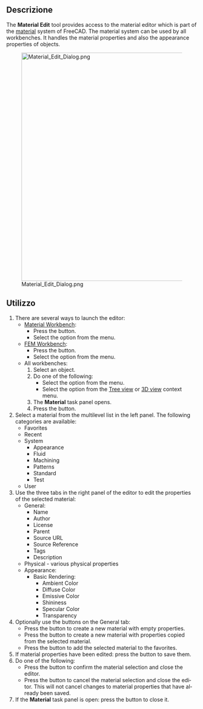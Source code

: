 <languages/>

{{Docnav/it
|
|
|[[Material_Workbench/it|Material]]
|IconL=
|IconR=
|IconC=Workbench_Material.svg
}}

<div lang="en" dir="ltr" class="mw-content-ltr">
{{GuiCommand
|Name=Material Edit
|MenuLocation=Materials → Edit...<br>Model → Materials → Material editor
|Workbenches=[[Material_Workbench|Material]], [[FEM_Workbench|FEM]]
|Version=1.0
|SeeAlso=[[FEM_MaterialEditor|FEM MaterialEditor]]
}}
</div>

<span id="Description"></span>
==Descrizione==

<div lang="en" dir="ltr" class="mw-content-ltr">
The '''Material Edit''' tool provides access to the material editor which is part of the [[Material|material]] system of FreeCAD. The material system can be used by all workbenches. It handles the material properties and also the appearance properties of objects.
</div>

[[Image:Material_Edit_Dialog.png|600px]]

<span id="Usage"></span>
==Utilizzo==

<div lang="en" dir="ltr" class="mw-content-ltr">
# There are several ways to launch the editor:
#* [[Material_Workbench|Material Workbench]]:
#** Press the {{Button|[[Image:Material_Edit.svg|16px]] [[Material_Edit|Edit...]]}} button.
#** Select the {{MenuCommand|Materials → [[Image:Material_Edit.svg|16px]] Edit...}} option from the menu.
#* [[FEM_Workbench|FEM Workbench]]:
#** Press the {{Button|[[Image:FEM_MaterialEditor.svg|16px]] [[FEM_MaterialEditor|Material editor]]}} button.
#** Select the {{MenuCommand|Model → Materials → [[Image:FEM_MaterialEditor.svg|16px]] Material editor}} option from the menu.
#* All workbenches:
#*# Select an object.
#*# Do one of the following:
#*#* Select the {{MenuCommand|View → [[Image:Material_Edit.svg|16px]] Material...}} option from the menu.
#*#* Select the {{MenuCommand|[[Image:Material_Edit.svg|16px]] Material...}} option from the [[Tree_view|Tree view]] or [[3D_view|3D view]] context menu.
#*# The '''Material''' task panel opens.
#*# Press the {{Button|Launch editor}} button.
# Select a material from the multilevel list in the left panel. The following categories are available:
#* Favorites
#* Recent
#* System
#** Appearance
#** Fluid
#** Machining
#** Patterns
#** Standard
#** Test
#* User
# Use the three tabs in the right panel of the editor to edit the properties of the selected material:
#* General:
#** Name
#** Author
#** License
#** Parent
#** Source URL
#** Source Reference
#** Tags
#** Description
#* Physical - various physical properties
#* Appearance:
#**Basic Rendering:
#*** Ambient Color
#*** Diffuse Color
#*** Emissive Color
#*** Shininess
#*** Specular Color
#*** Transparency
# Optionally use the buttons on the General tab:
#* Press the {{Button|New}} button to create a new material with empty properties.
#* Press the {{Button|Inherit New}} button to create a new material with properties copied from the selected material.
#* Press the {{Button|*}} button to add the selected material to the favorites.
# If material properties have been edited: press the {{Button|Save}} button to save them.
# Do one of the following:
#* Press the {{Button|OK}} button to confirm the material selection and close the editor.
#* Press the {{Button|Cancel}} button to cancel the material selection and close the editor. This will not cancel changes to material properties that have already been saved.
# If the '''Material''' task panel is open: press the {{Button|Close}} button to close it.
</div>


<div lang="en" dir="ltr" class="mw-content-ltr">
{{Docnav
|
|
|[[Material_Workbench|Material]]
|IconL=
|IconR=
|IconC=Workbench_Material.svg
}}
</div>

{{Userdocnavi}}